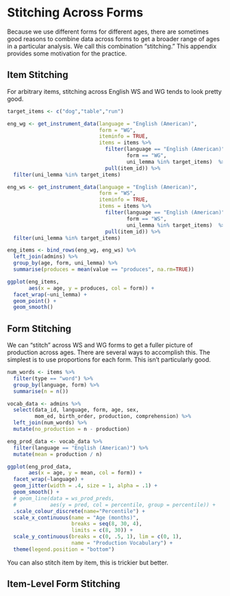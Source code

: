 # Stitching Across Forms {#appendix-stitching}

Because we use different forms for different ages, there are sometimes good reasons to combine data across forms to get a broader range of ages in a particular analysis. We call this combination "stitching." This appendix provides some motivation for the practice. 


## Item Stitching

For arbitrary items, stitching across English WS and WG tends to look pretty good. 

```r
target_items <- c("dog","table","run")

eng_wg <- get_instrument_data(language = "English (American)",
                              form = "WG", 
                              iteminfo = TRUE, 
                              items = items %>%
                                filter(language == "English (American)", 
                                       form == "WG", 
                                       uni_lemma %in% target_items)  %>%
                                pull(item_id)) %>%
  filter(uni_lemma %in% target_items)

eng_ws <- get_instrument_data(language = "English (American)",
                              form = "WS", 
                              iteminfo = TRUE, 
                              items = items %>%
                                filter(language == "English (American)", 
                                       form == "WS", 
                                       uni_lemma %in% target_items)  %>%
                                pull(item_id)) %>%
  filter(uni_lemma %in% target_items)

eng_items <- bind_rows(eng_wg, eng_ws) %>%
  left_join(admins) %>%
  group_by(age, form, uni_lemma) %>%
  summarise(produces = mean(value == "produces", na.rm=TRUE))

ggplot(eng_items, 
       aes(x = age, y = produces, col = form)) + 
  facet_wrap(~uni_lemma) +
  geom_point() + 
  geom_smooth()
```


## Form Stitching

We can "stitch" across WS and WG forms to get a fuller picture of production across ages. There are several ways to accomplish this. The simplest is to use proportions for each form. 
This isn't particularly good.

```r
num_words <- items %>%
  filter(type == "word") %>%
  group_by(language, form) %>%
  summarise(n = n())

vocab_data <- admins %>%
  select(data_id, language, form, age, sex, 
         mom_ed, birth_order, production, comprehension) %>% 
  left_join(num_words) %>%
  mutate(no_production = n - production)

eng_prod_data <- vocab_data %>%
  filter(language == "English (American)") %>%
  mutate(mean = production / n)

ggplot(eng_prod_data,
       aes(x = age, y = mean, col = form)) +
  facet_wrap(~language) +
  geom_jitter(width = .4, size = 1, alpha = .1) +
  geom_smooth() + 
  # geom_line(data = ws_prod_preds,
  #           aes(y = pred, col = percentile, group = percentile)) +
  .scale_colour_discrete(name="Percentile") +
  scale_x_continuous(name = "Age (months)",
                     breaks = seq(8, 30, 4),
                     limits = c(8, 30)) +
  scale_y_continuous(breaks = c(0, .5, 1), lim = c(0, 1),
                     name = "Production Vocabulary") +
  theme(legend.position = "bottom")
```

You can also stitch item by item, this is trickier but better. 

## Item-Level Form Stitching
